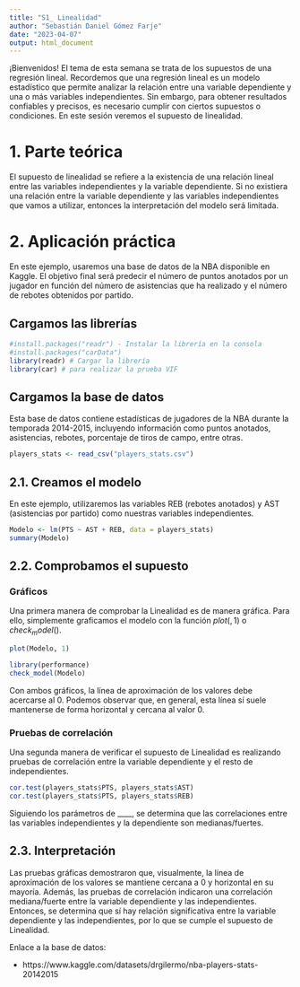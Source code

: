 ```yaml
---
title: "S1_ Linealidad"
author: "Sebastián Daniel Gómez Farje"
date: "2023-04-07"
output: html_document
---
```


¡Bienvenidos! El tema de esta semana se trata de los supuestos de una regresión lineal. Recordemos que una regresión lineal es un modelo estadístico que permite analizar la relación entre una variable dependiente y una o más variables independientes. Sin embargo, para obtener resultados confiables y precisos, es necesario cumplir con ciertos supuestos o condiciones. En este sesión veremos el supuesto de linealidad.

# 1. Parte teórica

El supuesto de linealidad se refiere a la existencia de una relación lineal entre las variables independientes y la variable dependiente. Si no existiera una relación entre la variable dependiente y las variables independientes que vamos a utilizar, entonces la interpretación del modelo será limitada.

# 2. Aplicación práctica

En este ejemplo, usaremos una base de datos de la NBA disponible en Kaggle. El objetivo final será predecir el número de puntos anotados por un jugador en función del número de asistencias que ha realizado y el número de rebotes obtenidos por partido.  

## Cargamos las librerías

```r
#install.packages("readr") - Instalar la librería en la consola
#install.packages("carData")
library(readr) # Cargar la librería
library(car) # para realizar la prueba VIF
```

## Cargamos la base de datos

Esta base de datos contiene estadísticas de jugadores de la NBA durante la temporada 2014-2015, incluyendo información como puntos anotados, asistencias, rebotes, porcentaje de tiros de campo, entre otras. 

```r
players_stats <- read_csv("players_stats.csv")
```

## 2.1. Creamos el modelo

En este ejemplo, utilizaremos las variables REB (rebotes anotados) y AST (asistencias por partido) como nuestras variables independientes.

```r
Modelo <- lm(PTS ~ AST + REB, data = players_stats)
summary(Modelo)
```

## 2.2. Comprobamos el supuesto

### Gráficos

Una primera manera de comprobar la Linealidad es de manera gráfica. Para ello, simplemente graficamos el modelo con la función $plot( , 1)$ o $check_model()$.

```r
plot(Modelo, 1)
```

```r
library(performance)
check_model(Modelo)
```

Con ambos gráficos, la línea de aproximación de los valores debe acercarse al 0. Podemos observar que, en general, esta línea sí suele mantenerse de forma horizontal y cercana al valor 0.

### Pruebas de correlación

Una segunda manera de verificar el supuesto de Linealidad es realizando pruebas de correlación entre la variable dependiente y el resto de independientes.

```r
cor.test(players_stats$PTS, players_stats$AST)
cor.test(players_stats$PTS, players_stats$REB)
```

Siguiendo los parámetros de ____, se determina que las correlaciones entre las variables independientes y la dependiente son medianas/fuertes. 

## 2.3. Interpretación

Las pruebas gráficas demostraron que, visualmente, la línea de aproximación de los valores se mantiene cercana a 0 y horizontal en su mayoría. Además, las pruebas de correlación indicaron una correlación mediana/fuerte entre la variable dependiente y las independientes. Entonces, se determina que sí hay relación significativa entre la variable dependiente y las independientes, por lo que se cumple el supuesto de Linealidad.

Enlace a la base de datos: 

- https://www.kaggle.com/datasets/drgilermo/nba-players-stats-20142015